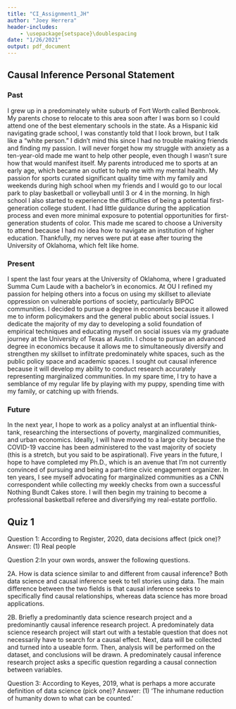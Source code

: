 ```yaml
---
title: "CI_Assignment1_JH"
author: "Joey Herrera"
header-includes:
    - \usepackage{setspace}\doublespacing
date: "1/26/2021"
output: pdf_document
---
```

## Causal Inference Personal Statement
### Past
I grew up in a predominately white suburb of Fort Worth called Benbrook. My parents chose to relocate to this area soon after I was born so I could attend one of the best elementary schools in the state. As a Hispanic kid navigating grade school, I was constantly told that I look brown, but I talk like a “white person.” I didn’t mind this since I had no trouble making friends and finding my passion. I will never forget how my struggle with anxiety as a ten-year-old made me want to help other people, even though I wasn’t sure how that would manifest itself. My parents introduced me to sports at an early age, which became an outlet to help me with my mental health. My passion for sports curated significant quality time with my family and weekends during high school when my friends and I would go to our local park to play basketball or volleyball until 3 or 4 in the morning. In high school I also started to experience the difficulties of being a potential first-generation college student. I had little guidance during the application process and even more minimal exposure to potential opportunities for first-generation students of color. This made me scared to choose a University to attend because I had no idea how to navigate an institution of higher education. Thankfully, my nerves were put at ease after touring the University of Oklahoma, which felt like home.

### Present
I spent the last four years at the University of Oklahoma, where I graduated Summa Cum Laude with a bachelor’s in economics. At OU I refined my passion for helping others into a focus on using my skillset to alleviate oppression on vulnerable portions of society, particularly BIPOC communities. I decided to pursue a degree in economics because it allowed me to inform policymakers and the general public about social issues. I dedicate the majority of my day to developing a solid foundation of empirical techniques and educating myself on social issues via my graduate journey at the University of Texas at Austin. I chose to pursue an advanced degree in economics because it allows me to simultaneously diversify and strengthen my skillset to infiltrate predominately white spaces, such as the public policy space and academic spaces. I sought out causal inference because it will develop my ability to conduct research accurately representing marginalized communities. In my spare time, I try to have a semblance of my regular life by playing with my puppy, spending time with my family, or catching up with friends.

### Future
In the next year, I hope to work as a policy analyst at an influential think-tank, researching the intersections of poverty, marginalized communities, and urban economics. Ideally, I will have moved to a large city because the COVID-19 vaccine has been administered to the vast majority of society (this is a stretch, but you said to be aspirational). Five years in the future, I hope to have completed my Ph.D., which is an avenue that I’m not currently convinced of pursuing and being a part-time civic engagement organizer. In ten years, I see myself advocating for marginalized communities as a CNN correspondent while collecting my weekly checks from own a successful Nothing Bundt Cakes store. I will then begin my training to become a professional basketball referee and diversifying my real-estate portfolio.

## Quiz 1
Question 1: According to Register, 2020, data decisions affect (pick one)?
Answer: (1) Real people

Question 2:In your own words, answer the following questions.

2A. How is data science similar to and different from causal inference?
Both data science and causal inference seek to tell stories using data. The main difference between the two fields is that causal inference seeks to specifically find causal relationships, whereas data science has more broad applications.

2B. Briefly a predominantly data science research project and a predominantly causal inference research project.
A predominately data science research project will start out with a testable question that does not necessarily have to search for a causal effect. Next, data will be collected and turned into a useable form. Then, analysis will be performed on the dataset, and conclusions will be drawn. A predominately causal inference research project asks a specific question regarding a causal connection between variables.

Question 3: According to Keyes, 2019, what is perhaps a more accurate definition of data science (pick one)?
Answer: (1) ‘The inhumane reduction of humanity down to what can be counted.’
